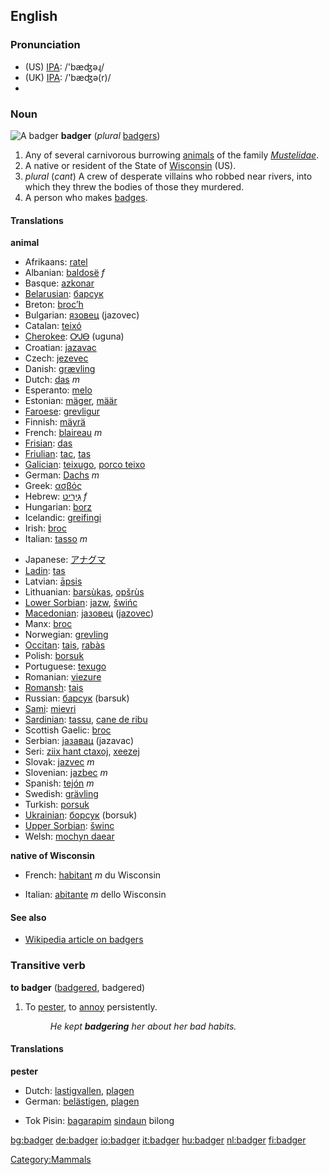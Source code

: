 ==English==
[[Category:Mammals]]

===Pronunciation===
*(US) [[w:IPA|IPA]]: /'bæʤəɻ/
*(UK) [[w:IPA|IPA]]: /'bæʤə(r)/
*{{audio|en-us-badger.ogg|Audio (US)}}

===Noun===
[[Image:Badger.png|thumbnail|right|A badger]]
'''badger''' (''plural'' [[badgers]])

# Any of several carnivorous burrowing [[animal]]s of the family ''[[Mustelidae]]''.
# A native or resident of the State of [[Wisconsin]] (US).
# ''plural'' {{vulgar}} (''cant'') A crew of desperate villains who robbed near rivers, into which they threw the bodies of those they murdered.
# A person who makes [http://www.weebadgers.com badges].

====Translations====
'''animal'''
{{top}}
*Afrikaans: [[ratel]]
*Albanian: [[baldosë]] ''f''
*Basque: [[azkonar]]
*[[Belarusian]]: [[барсук]]
*Breton: [[broc’h]]
*Bulgarian: [[язовец]] (jazovec)
*Catalan: [[teixó]]
*[[Cherokee]]: [[ᎤᎫᎾ]] (uguna)
*Croatian: [[jazavac]]
*Czech: [[jezevec]]
*Danish: [[grævling]]
*Dutch: [[das]] ''m''
*Esperanto: [[melo]]
*Estonian: [[mäger]], [[määr]]
*[[Faroese]]: [[grevligur]]
*Finnish: [[mäyrä]]
*French: [[blaireau]] ''m''
*[[Frisian]]: [[das]]
*[[Friulian]]: [[tac]], [[tas]]
*[[Galician]]: [[teixugo]], [[porco teixo]]
*German: [[Dachs]] ''m''
*Greek: [[ασβός]]
*Hebrew: [[גיריט|גִּירִיט]] ''f''
*Hungarian: [[borz]]
*Icelandic: [[greifingi]]
*Irish: [[broc]]
*Italian: [[tasso]] ''m''
{{mid}}
*Japanese: [[アナグマ]]
*[[Ladin]]: [[tas]]
*Latvian: [[āpsis]]
*Lithuanian: [[barsùkas]], [[opšrùs]]
*[[Lower Sorbian]]: [[jazw]], [[šwińc]]
*[[Macedonian]]: [[jазовец]] ([[jazovec]])
*Manx: [[broc]]
*Norwegian: [[grevling]]
*[[Occitan]]: [[tais]], [[rabàs]]
*Polish: [[borsuk]]
*Portuguese: [[texugo]]
*Romanian: [[viezure]]
*[[Romansh]]: [[tais]]
*Russian: [[барсук]] (barsuk)
*[[Sami]]: [[mievri]]
*[[Sardinian]]: [[tassu]], [[cane de ribu]]
*Scottish Gaelic: [[broc]]
*Serbian: [[jазавац]] (jazavac)
*Seri: [[ziix hant ctaxoj]], [[xeezej]]
*Slovak: [[jazvec]] ''m''
*Slovenian: [[jazbec]] ''m''
*Spanish: [[tejón]] ''m''
*Swedish: [[grävling]]
*Turkish: [[porsuk]]
*[[Ukrainian]]: [[борсук]] (borsuk)
*[[Upper Sorbian]]: [[šwinc]]
*Welsh: [[mochyn daear]]
{{bottom}}

'''native of Wisconsin'''
{{top}}
*French: [[habitant]] ''m'' du Wisconsin
{{mid}}
*Italian: [[abitante]] ''m'' dello Wisconsin
{{bottom}}

====See also====
*[[w:Badger (animal)|Wikipedia article on badgers]]

===Transitive verb===
'''to badger''' ([[badgered]], badgered)
# To [[pester]], to [[annoy]] persistently.
#:''He kept '''badgering''' her about her bad habits.''

====Translations====
'''pester'''
{{top}}
*Dutch: [[lastigvallen]], [[plagen]]
*German: [[belästigen]], [[plagen]]
{{mid}}
*Tok Pisin: [[bagarapim]] [[sindaun]] bilong<!-- if these words make up a single idiom, they should be wikified as a single entity-->
{{bottom}}

[[bg:badger]]
[[de:badger]]
[[io:badger]]
[[it:badger]]
[[hu:badger]]
[[nl:badger]]
[[fi:badger]]